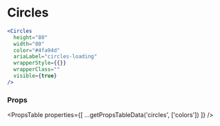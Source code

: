 ---
---

# Circles

```jsx live
<Circles
  height="80"
  width="80"
  color="#4fa94d"
  ariaLabel="circles-loading"
  wrapperStyle={{}}
  wrapperClass=""
  visible={true}
/>
```

### Props
<PropsTable
  properties={[
    ...getPropsTableData('circles', ['colors'])
  ]}
/>